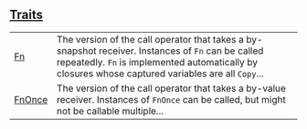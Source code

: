 
## [Traits](./core-ops-function-traits)

| | |
|:---|:---|
| [Fn](./core-ops-function-Fn) | The version of the call operator that takes a by-snapshot receiver. Instances of `Fn`  can be called repeatedly. `Fn`  is implemented automatically by closures whose captured variables are all `Copy`... |
| [FnOnce](./core-ops-function-FnOnce) | The version of the call operator that takes a by-value receiver. Instances of `FnOnce`  can be called, but might not be callable multiple... |
